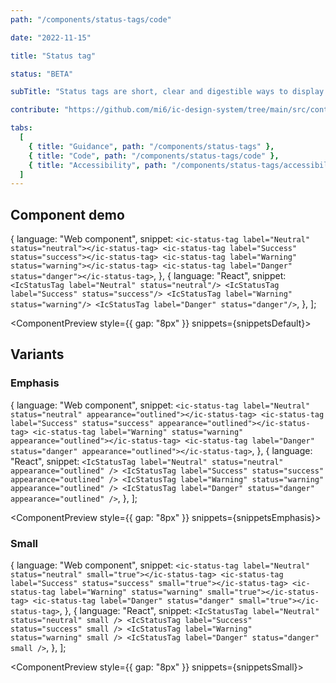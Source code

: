 ```yaml
---
path: "/components/status-tags/code"

date: "2022-11-15"

title: "Status tag"

status: "BETA"

subTitle: "Status tags are short, clear and digestible ways to display the status of something on the page."

contribute: "https://github.com/mi6/ic-design-system/tree/main/src/content/structured/components/status-tags"

tabs:
  [
    { title: "Guidance", path: "/components/status-tags" },
    { title: "Code", path: "/components/status-tags/code" },
    { title: "Accessibility", path: "/components/status-tags/accessibility" },
  ]
---
```



## Component demo

  {
    language: "Web component",
    snippet: `<ic-status-tag label="Neutral" status="neutral"></ic-status-tag>
<ic-status-tag label="Success" status="success"></ic-status-tag>
<ic-status-tag label="Warning" status="warning"></ic-status-tag>
<ic-status-tag label="Danger" status="danger"></ic-status-tag>`,
  },
  {
    language: "React",
    snippet: `<IcStatusTag label="Neutral" status="neutral"/>
<IcStatusTag label="Success" status="success"/>
<IcStatusTag label="Warning" status="warning"/>
<IcStatusTag label="Danger" status="danger"/>`,
  },
];

<ComponentPreview style={{ gap: "8px" }} snippets={snippetsDefault}>
  <IcStatusTag label="Neutral" status="neutral" />
  <IcStatusTag label="Success" status="success" />
  <IcStatusTag label="Warning" status="warning" />
  <IcStatusTag label="Danger" status="danger" />
</ComponentPreview>

<ComponentDetails component="ic-status-tag" />

## Variants

### Emphasis

  {
    language: "Web component",
    snippet: `<ic-status-tag label="Neutral" status="neutral" appearance="outlined"></ic-status-tag>
<ic-status-tag label="Success" status="success" appearance="outlined"></ic-status-tag>
<ic-status-tag label="Warning" status="warning" appearance="outlined"></ic-status-tag>
<ic-status-tag label="Danger" status="danger" appearance="outlined"></ic-status-tag>`,
  },
  {
    language: "React",
    snippet: `<IcStatusTag label="Neutral" status="neutral" appearance="outlined" />
<IcStatusTag label="Success" status="success" appearance="outlined" />
<IcStatusTag label="Warning" status="warning" appearance="outlined" />
<IcStatusTag label="Danger" status="danger" appearance="outlined" />`,
  },
];

<ComponentPreview style={{ gap: "8px" }} snippets={snippetsEmphasis}>
  <IcStatusTag label="Neutral" status="neutral" appearance="outlined" />
  <IcStatusTag label="Success" status="success" appearance="outlined" />
  <IcStatusTag label="Warning" status="warning" appearance="outlined" />
  <IcStatusTag label="Danger" status="danger" appearance="outlined" />
</ComponentPreview>

### Small

  {
    language: "Web component",
    snippet: `<ic-status-tag label="Neutral" status="neutral" small="true"></ic-status-tag>
<ic-status-tag label="Success" status="success" small="true"></ic-status-tag>
<ic-status-tag label="Warning" status="warning" small="true"></ic-status-tag>
<ic-status-tag label="Danger" status="danger" small="true"></ic-status-tag>`,
  },
  {
    language: "React",
    snippet: `<IcStatusTag label="Neutral" status="neutral" small />
<IcStatusTag label="Success" status="success" small />
<IcStatusTag label="Warning" status="warning" small />
<IcStatusTag label="Danger" status="danger" small />`,
  },
];

<ComponentPreview style={{ gap: "8px" }} snippets={snippetsSmall}>
  <IcStatusTag label="Neutral" status="neutral" small />
  <IcStatusTag label="Success" status="success" small />
  <IcStatusTag label="Warning" status="warning" small />
  <IcStatusTag label="Danger" status="danger" small />
</ComponentPreview>

